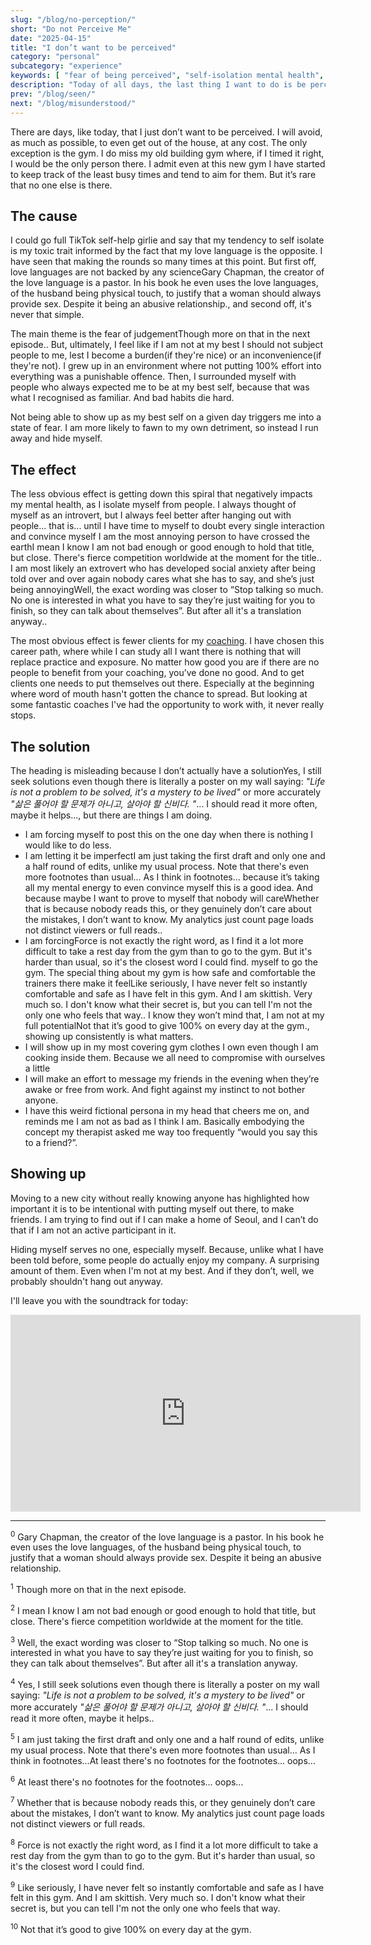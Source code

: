 ```yaml
---
slug: "/blog/no-perception/"
short: "Do not Perceive Me"
date: "2025-04-15"
title: "I don’t want to be perceived"
category: "personal"
subcategory: "experience"
keywords: [ "fear of being perceived", "self-isolation mental health", "social anxiety and perfectionism", "why it's hard to show up", "fear of judgment", "introvert or socially anxious", "hiding from the world", "mental health and gym motivation", "coaching and vulnerability", "starting over in a new city","making friends in Seoul","extrovert with social anxiety","building self-worth","perfectionism and social withdrawal","life coaching and mental health"]
description: "Today of all days, the last thing I want to do is be perceived, yet I am writing this blog post, as a challenge to myself as to what it means to be perceived, and that it's not as unsafe as it feels."
prev: "/blog/seen/"
next: "/blog/misunderstood/"
---
```



There are days, like today, that I just don’t want to be perceived. I will avoid, as much as possible, to even get out of the house, at any cost. The only exception is the gym. I do miss my old building gym where, if I timed it right, I would be the only person there. I admit even at this new gym I have started to keep track of the least busy times and tend to aim for them. But it’s rare that no one else is there. 

## The cause

I could go full TikTok self-help girlie and say that my tendency to self isolate is my toxic trait informed by the fact that my love language is the opposite. I have seen that making the rounds so many times at this point. But first off, love languages are not backed by any science<Footnote presentation="0">Gary Chapman, the creator of the love language is a pastor. In his book he even uses the love languages, of the husband being physical touch, to justify that a woman should always provide sex. Despite it being an abusive relationship.</Footnote>, and second off, it's never that simple. 

The main theme is the fear of judgement<Footnote presentation="1">Though more on that in the next episode.</Footnote>. But, ultimately, I feel like if I am not at my best I should not subject people to me, lest I become a burden(if they're nice) or an inconvenience(if they're not). I grew up in an environment where not putting 100% effort into everything was a punishable offence. Then, I surrounded myself with people who always expected me to be at my best self, because that was what I recognised as familiar. And bad habits die hard. 

Not being able to show up as my best self on a given day triggers me into a state of fear. I am more likely to fawn to my own detriment, so instead I run away and hide myself. 

## The effect

The less obvious effect is getting down this spiral that negatively impacts my mental health, as I isolate myself from people. I always thought of myself as an introvert, but I always feel better after hanging out with people... that is... until I have time to myself to doubt every single interaction and convince myself I am the most annoying person to have crossed the earth<Footnote presentation="2">I mean I know I am not bad enough or good enough to hold that title, but close. There's fierce competition worldwide at the moment for the title.</Footnote>. I am most likely an extrovert who has developed social anxiety after being told over and over again nobody cares what she has to say, and she’s just being annoying<Footnote presentation="3">Well, the exact wording was closer to “Stop talking so much. No one is interested in what you have to say they’re just waiting for you to finish, so they can talk about themselves”. But after all it's a translation anyway.</Footnote>.  

The most obvious effect is fewer clients for my [coaching](/coaching/). I have chosen this career path, where while I can study all I want there is nothing that will replace practice and exposure. No matter how good you are if there are no people to benefit from your coaching, you’ve done no good. And to get clients one needs to put themselves out there. Especially at the beginning where word of mouth hasn't gotten the chance to spread. But looking at some fantastic coaches I've had the opportunity to work with, it never really stops.

## The solution

The heading is misleading because I don’t actually have a solution<Footnote presentation="4">Yes, I still seek solutions even though there is literally a poster on my wall saying: _"Life is not a problem to be solved, it's a mystery to be lived"_ or more accurately _"삶은 풀어야 할 문제가 아니고, 살아야 할 신비다. "_... I should read it more often, maybe it helps...</Footnote>, but there are things I am doing. 

* I am forcing myself to post this on the one day when there is nothing I would like to do less. 
* I am letting it be imperfect<Footnote presentation="5">I am just taking the first draft and only one and a half round of edits, unlike my usual process. Note that there's even more footnotes than usual... As I think in footnotes...</Footnote> because it’s taking all my mental energy to even convince myself this is a good idea. And because maybe I want to prove to myself that nobody will care<Footnote presentation="7">Whether that is because nobody reads this, or they genuinely don’t care about the mistakes, I don’t want to know. My analytics just count page loads not distinct viewers or full reads.</Footnote>.
* I am forcing<Footnote presentation="8">Force is not exactly the right word, as I find it a lot more difficult to take a rest day from the gym than to go to the gym. But it's harder than usual, so it's the closest word I could find.</Footnote> myself to go the gym. The special thing about my gym is how safe and comfortable the trainers there make it feel<Footnote presentation="9">Like seriously, I have never felt so instantly comfortable and safe as I have felt in this gym. And I am skittish. Very much so. I don't know what their secret is, but you can tell I'm not the only one who feels that way.</Footnote>. I know they won’t mind that, I am not at my full potential<Footnote presentation="10">Not that it’s good to give 100% on every day at the gym.</Footnote>, showing up consistently is what matters.
* I will show up in my most covering gym clothes I own even though I am cooking inside them. Because we all need to compromise with ourselves a little
* I will make an effort to message my friends in the evening when they’re awake or free from work. And fight against my instinct to not bother anyone. 
* I have this weird fictional persona in my head that cheers me on, and reminds me I am not as bad as I think I am. Basically embodying the concept my therapist asked me way too frequently “would you say this to a friend?”. 

## Showing up

Moving to a new city without really knowing anyone has highlighted how important it is to be intentional with putting myself out there, to make friends. I am trying to find out if I can make a home of Seoul, and I can’t do that if I am not an active participant in it. 

Hiding myself serves no one, especially myself. Because, unlike what I have been told before, some people do actually enjoy my company. A surprising amount of them. Even when I'm not at my best. And if they don’t, well, we probably shouldn't hang out anyway. 

I'll leave you with the soundtrack for today:
<iframe width="560" height="315" src="https://www.youtube.com/embed/go3MQCP6UdU?si=mOGR8w20U67AqDRP" title="YouTube video player" frameborder="0" allow="accelerometer; autoplay; clipboard-write; encrypted-media; gyroscope; picture-in-picture; web-share" referrerpolicy="strict-origin-when-cross-origin" allowfullscreen></iframe>

<AuthorCard/>

---
<sup>0</sup> Gary Chapman, the creator of the love language is a pastor. In his book he even uses the love languages, of the husband being physical touch, to justify that a woman should always provide sex. Despite it being an abusive relationship.

<sup>1</sup> Though more on that in the next episode.

<sup>2</sup> I mean I know I am not bad enough or good enough to hold that title, but close. There's fierce competition worldwide at the moment for the title.

<sup>3</sup> Well, the exact wording was closer to “Stop talking so much. No one is interested in what you have to say they’re just waiting for you to finish, so they can talk about themselves”. But after all it's a translation anyway.

<sup>4</sup> Yes, I still seek solutions even though there is literally a poster on my wall saying: _"Life is not a problem to be solved, it's a mystery to be lived"_ or more accurately _"삶은 풀어야 할 문제가 아니고, 살아야 할 신비다. "_... I should read it more often, maybe it helps..

<sup>5</sup> I am just taking the first draft and only one and a half round of edits, unlike my usual process. Note that there's even more footnotes than usual... As I think in footnotes...<Footnote presentation="6">At least there's no footnotes for the footnotes... oops...</Footnote>

<sup>6</sup> At least there's no footnotes for the footnotes... oops...

<sup>7</sup> Whether that is because nobody reads this, or they genuinely don’t care about the mistakes, I don’t want to know. My analytics just count page loads not distinct viewers or full reads.

<sup>8</sup> Force is not exactly the right word, as I find it a lot more difficult to take a rest day from the gym than to go to the gym. But it's harder than usual, so it's the closest word I could find.

<sup>9</sup> Like seriously, I have never felt so instantly comfortable and safe as I have felt in this gym. And I am skittish. Very much so. I don't know what their secret is, but you can tell I'm not the only one who feels that way.

<sup>10</sup> Not that it’s good to give 100% on every day at the gym.